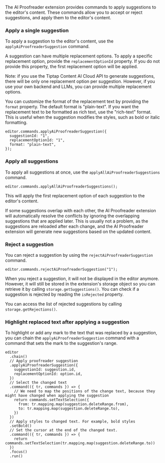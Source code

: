 The AI Proofreader extension provides commands to apply suggestions to the editor's content. These commands allow you to accept or reject suggestions, and apply them to the editor's content.

### Apply a single suggestion

To apply a suggestion to the editor's content, use the `applyAiProofreaderSuggestion` command.

A suggestion can have multiple replacement options. To apply a specific replacement option, provide the `replacementOptionId` property. If you do not provide this property, the first replacement option will be applied.

Note: if you use the Tiptap Content AI Cloud API to generate suggestions, there will be only one replacement option per suggestion. However, if you use your own backend and LLMs, you can provide multiple replacement options.

You can customize the format of the replacement text by providing the `format` property. The default format is "plain-text". If you want the replacement text to be formatted as rich text, use the "rich-text" format. This is useful when the suggestion modifies the styles, such as bold or italic formatting.

```
editor.commands.applyAiProofreaderSuggestion({
  suggestionId: "1",
  replacementOptionId: "1",
  format: "plain-text",
});

```

### Apply all suggestions

To apply all suggestions at once, use the `applyAllAiProofreaderSuggestions` command.

```
editor.commands.applyAllAiProofreaderSuggestions();

```

This will apply the first replacement option of each suggestion to the editor's content.

If some suggestions overlap with each other, the AI Proofreader extension will automatically resolve the conflicts by ignoring the overlapping suggestions that are applied later. This is usually not a problem, as the suggestions are reloaded after each change, and the AI Proofreader extension will generate new suggestions based on the updated content.

### Reject a suggestion

You can reject a suggestion by using the `rejectAiProofreaderSuggestion` command.

```
editor.commands.rejectAiProofreaderSuggestion("1");

```

When you reject a suggestion, it will not be displayed in the editor anymore. However, it will still be stored in the extension's storage object so you can retrieve it by calling `storage.getSuggestions()`. You can check if a suggestion is rejected by reading the `isRejected` property.

You can access the list of rejected suggestions by calling `storage.getRejections()`.

### Highlight replaced text after applying a suggestion

To highlight or add any mark to the text that was replaced by a suggestion, you can chain the `applyAiProofreaderSuggestion` command with a command that sets the mark to the suggestion's range.

```tsx
editor
  .chain()
  // Apply proofreader suggestion
  .applyAiProofreaderSuggestion({
    suggestionId: suggestion.id,
    replacementOptionId: option.id,
  })
  // Select the changed text
  .command(({ tr, commands }) => {
    // We need to map the positions of the change text, because they might have changed when applying the suggestion
    return commands.setTextSelection({
      from: tr.mapping.map(suggestion.deleteRange.from),
      to: tr.mapping.map(suggestion.deleteRange.to),
    })
  })
  // Apply styles to changed text. For example, bold styles
  .setBold()
  // Set the cursor at the end of the changed text.
  .command(({ tr, commands }) => {
    return commands.setTextSelection(tr.mapping.map(suggestion.deleteRange.to))
  })
  .focus()
  .run()
```
